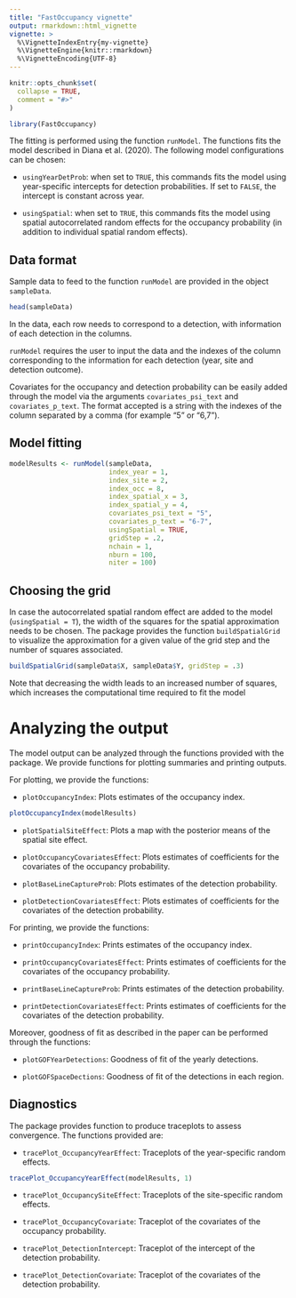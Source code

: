 ```yaml
---
title: "FastOccupancy vignette"
output: rmarkdown::html_vignette
vignette: >
  %\VignetteIndexEntry{my-vignette}
  %\VignetteEngine{knitr::rmarkdown}
  %\VignetteEncoding{UTF-8}
---
```


```r
knitr::opts_chunk$set(
  collapse = TRUE,
  comment = "#>"
)
```


```r
library(FastOccupancy)
```


The fitting is performed using the function `runModel`. The functions fits the model described in Diana et al. (2020). The following model configurations can be chosen:


* `usingYearDetProb`: when set to `TRUE`, this commands fits the model using year-specific intercepts for detection probabilities. If set to `FALSE`, the intercept is constant across year.

* `usingSpatial`: when set to `TRUE`, this commands fits the model using spatial autocorrelated random effects for the occupancy probability (in addition to individual spatial random effects).


## Data format

Sample data to feed to the function `runModel` are provided in the object `sampleData`. 

```r
head(sampleData)
```

In the data, each row needs to correspond to a detection, with information of each detection in the columns.

`runModel` requires the user to input the data and the indexes of the column corresponding to the information for each detection (year, site and detection outcome).

Covariates for the occupancy and detection probability can be easily added through the model via the arguments `covariates_psi_text` and `covariates_p_text`. The format accepted is a string with the indexes of the column separated by a comma (for example "5" or "6,7").

## Model fitting

```r
modelResults <- runModel(sampleData, 
                         index_year = 1, 
                         index_site = 2, 
                         index_occ = 8, 
                         index_spatial_x = 3, 
                         index_spatial_y = 4, 
                         covariates_psi_text = "5", 
                         covariates_p_text = "6-7", 
                         usingSpatial = TRUE,
                         gridStep = .2, 
                         nchain = 1, 
                         nburn = 100,
                         niter = 100)  
```

## Choosing the grid

In case the autocorrelated spatial random effect are added to the model (`usingSpatial = T`), the width of the squares for the spatial approximation needs to be chosen. The package provides the function `buildSpatialGrid` to visualize the approximation for a given value of the grid step and the number of squares associated.

```r
buildSpatialGrid(sampleData$X, sampleData$Y, gridStep = .3)
```

Note that decreasing the width leads to an increased number of squares, which increases the computational time required to fit the model


# Analyzing the output

The model output can be analyzed through the functions provided with the package. We provide functions for plotting summaries and printing outputs.

For plotting, we provide the functions:

* `plotOccupancyIndex`: Plots estimates of the occupancy index.

```r
plotOccupancyIndex(modelResults)
```

* `plotSpatialSiteEffect`: Plots a map with the posterior means of the spatial site effect.

* `plotOccupancyCovariatesEffect`: Plots estimates of coefficients for the covariates of the occupancy probability.

* `plotBaseLineCaptureProb`: Plots estimates of the detection probability.

* `plotDetectionCovariatesEffect`: Plots estimates of coefficients for the covariates of the detection probability.

For printing, we provide the functions:

* `printOccupancyIndex`: Prints estimates of the occupancy index.

* `printOccupancyCovariatesEffect`: Prints estimates of coefficients for the covariates of the occupancy probability.

* `printBaseLineCaptureProb`: Prints estimates of the detection probability.

* `printDetectionCovariatesEffect`: Prints estimates of coefficients for the covariates of the detection probability.

Moreover, goodness of fit as described in the paper can be performed through the functions:

* `plotGOFYearDetections`: Goodness of fit of the yearly detections.

* `plotGOFSpaceDections`: Goodness of fit of the detections in each region.

## Diagnostics

The package provides function to produce traceplots to assess convergence. The functions provided are:

* `tracePlot_OccupancyYearEffect`: Traceplots of the year-specific random effects.

```r
tracePlot_OccupancyYearEffect(modelResults, 1)
```

* `tracePlot_OccupancySiteEffect`: Traceplots of the site-specific random effects.

* `tracePlot_OccupancyCovariate`: Traceplot of the covariates of the occupancy probability.

* `tracePlot_DetectionIntercept`: Traceplot of the intercept of the detection probability.

* `tracePlot_DetectionCovariate`: Traceplot of the covariates of the detection probability.
